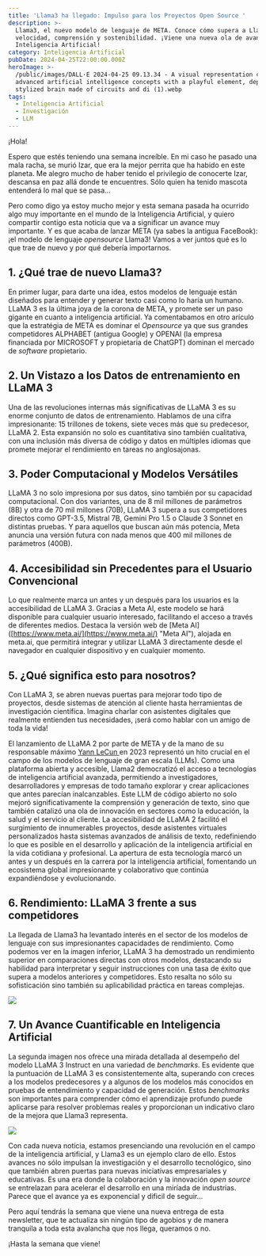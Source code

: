 ```yaml
---
title: 'Llama3 ha llegado: Impulso para los Proyectos Open Source '
description: >-
  Llama3, el nuevo modelo de lenguaje de META. Conoce cómo supera a Llama2 en
  velocidad, comprensión y sostenibilidad. ¡Viene una nueva ola de avances en
  Inteligencia Artificial!
category: Inteligencia Artificial
pubDate: 2024-04-25T22:00:00.000Z
heroImage: >-
  /public/images/DALL·E 2024-04-25 09.13.34 - A visual representation combining
  advanced artificial intelligence concepts with a playful element, depicting a
  stylized brain made of circuits and di (1).webp
tags:
  - Inteligencia Artificial
  - Investigación
  - LLM
---
```


¡Hola!

Espero que estés teniendo una semana increíble. En mi caso he pasado una mala racha, se murió Izar, que era la mejor perrita que ha habido en este planeta. Me alegro mucho de haber tenido el privilegio de conocerte Izar, descansa en paz allá donde te encuentres. Sólo quien ha tenido mascota entenderá lo mal que se pasa...

Pero como digo ya estoy mucho mejor y esta semana pasada ha ocurrido algo muy importante en el mundo de la Inteligencia Artificial, y quiero compartir contigo esta noticia que va a significar un avance muy importante. Y es que acaba de lanzar META (ya sabes la antigua FaceBook): ¡el modelo de lenguaje *opensource* Llama3! Vamos a ver juntos qué es lo que trae de nuevo y por qué debería importarnos.

## **1. ¿Qué trae de nuevo Llama3?**

En primer lugar, para darte una idea, estos modelos de lenguaje están diseñados para entender y generar texto casi como lo haría un humano. LLaMA 3 es la última joya de la corona de META, y promete ser un paso gigante en cuanto a inteligencia artificial. Ya comentabamos en otro arículo que la estratégia de META es dominar el *Opensource* ya que sus grandes competidores ALPHABET (antigua Google) y OPENAI (la empresa financiada por MICROSOFT y propietaria de ChatGPT) dominan el mercado de *software* propietario.

## **2. Un Vistazo a los Datos de entrenamiento en LLaMA 3**

Una de las revoluciones internas más significativas de LLaMA 3 es su enorme conjunto de datos de entrenamiento. Hablamos de una cifra impresionante: 15 trillones de tokens, siete veces más que su predecesor, LLaMA 2. Esta expansión no solo es cuantitativa sino también cualitativa, con una inclusión más diversa de código y datos en múltiples idiomas que promete mejorar el rendimiento en tareas no anglosajonas.

## **3. Poder Computacional y Modelos Versátiles**

LLaMA 3 no solo impresiona por sus datos, sino también por su capacidad computacional. Con dos variantes, una de 8 mil millones de parámetros (8B) y otra de 70 mil millones (70B), LLaMA 3 supera a sus competidores directos como GPT-3.5, Mistral 7B, Gemini Pro 1.5 o Claude 3 Sonnet en distintas pruebas. Y para aquellos que buscan aún más potencia, Meta anuncia una versión futura con nada menos que 400 mil millones de parámetros (400B).

## **4. Accesibilidad sin Precedentes para el Usuario Convencional**

Lo que realmente marca un antes y un después para los usuarios es la accesibilidad de LLaMA 3. Gracias a Meta AI, este modelo se hará disponible para cualquier usuario interesado, facilitando el acceso a través de diferentes medios. Destaca la versión web de \[Meta AI] ([https://www.meta.ai/](https://www.meta.ai/) "Meta AI"), alojada en meta.ai, que permitirá integrar y utilizar LLaMA 3 directamente desde el navegador en cualquier dispositivo y en cualquier momento.

## **5. ¿Qué significa esto para nosotros?**

Con LLaMA 3, se abren nuevas puertas para mejorar todo tipo de proyectos, desde sistemas de atención al cliente hasta herramientas de investigación científica. Imagina charlar con asistentes digitales que realmente entienden tus necesidades, ¡será como hablar con un amigo de toda la vida!

El lanzamiento de LLaMA 2 por parte de META y de la mano de su responsable máximo [Yann LeCun ](https://es.wikipedia.org/wiki/Yann_LeCun "Yann LeCun")en 2023 representó un hito crucial en el campo de los modelos de lenguaje de gran escala (LLMs). Como una plataforma abierta y accesible, Llama2 democratizó el acceso a tecnologías de inteligencia artificial avanzada, permitiendo a investigadores, desarrolladores y empresas de todo tamaño explorar y crear aplicaciones que antes parecían inalcanzables. Este LLM de código abierto no solo mejoró significativamente la comprensión y generación de texto, sino que también catalizó una ola de innovación en sectores como la educación, la salud y el servicio al cliente. La accesibilidad de LLaMA 2 facilitó el surgimiento de innumerables proyectos, desde asistentes virtuales personalizados hasta sistemas avanzados de análisis de texto, redefiniendo lo que es posible en el desarrollo y aplicación de la inteligencia artificial en la vida cotidiana y profesional. La apertura de esta tecnología marcó un antes y un después en la carrera por la inteligencia artificial, fomentando un ecosistema global impresionante y colaborativo que continúa expandiéndose y evolucionando.

## 6. Rendimiento: LLaMA 3 frente a sus competidores

La llegada de Llama3 ha levantado interés en el sector de los modelos de lenguaje con sus impresionantes capacidades de rendimiento. Como podemos ver en la imagen inferior, LLaMA 3 ha demostrado un rendimiento superior en comparaciones directas con otros modelos, destacando su habilidad para interpretar y seguir instrucciones con una tasa de éxito que supera a modelos anteriores y competidores. Esto resalta no sólo su sofisticación sino también su aplicabilidad práctica en tareas complejas.

![](/images/19f986b6-f468-4232-82f1-ad51fa020ce8/Llama_3_Instruct_model_performance_screenshot.jpg)

## 7. Un Avance Cuantificable en Inteligencia Artificial

La segunda imagen nos ofrece una mirada detallada al desempeño del modelo LLaMA 3 Instruct en una variedad de *benchmarks*. Es evidente que la puntuación de LLaMA 3 es consistentemente alta, superando con creces a los modelos predecesores y a algunos de los modelos más conocidos en pruebas de entendimiento y capacidad de generación. Estos *benchmarks* son importantes para comprender cómo el aprendizaje profundo puede aplicarse para resolver problemas reales y proporcionan un indicativo claro de la mejora que Llama3 representa.

![](/images/19f986b6-f468-4232-82f1-ad51fa020ce8/Llama_3_head_to_head_screenshot.jpg)

Con cada nueva noticia, estamos presenciando una revolución en el campo de la inteligencia artificial, y Llama3 es un ejemplo claro de ello. Estos avances no sólo impulsan la investigación y el desarrollo tecnológico, sino que también abren puertas para nuevas iniciativas empresariales y educativas. Es una era donde la colaboración y la innovación *open source* se entrelazan para acelerar el desarrollo en una miríada de industrias. Parece que el avance ya es exponencial y dificil de seguir...

Pero aquí tendrás la semana que viene una nueva entrega de esta newsletter, que te actualiza sin ningún tipo de agobios y de manera tranquila a toda esta avalancha que nos llega, queramos o no.

¡Hasta la semana que viene!
